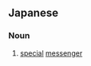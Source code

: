 ==Japanese==
{{ja-kanjitab|べつ|k1=べっ|し|yomi=on}}

===Noun===
{{ja-noun|べっし}}

# [[special]] [[messenger]]